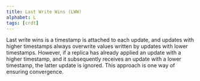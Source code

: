 ```yaml
---
title: Last Write Wins (LWW)
alphabet: L
tags: [crdt]
---
```


Last write wins is a timestamp is attached to each update, and updates with higher timestamps always overwrite values written by updates with lower timestamps. However, if a replica has already applied an update with a higher timestamp, and it subsequently receives an update with a lower timestamp, the latter update is ignored. This approach is one way of ensuring convergence.
